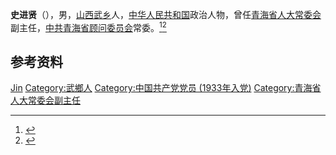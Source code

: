 '''史进贤'''（{{bd|1915年|}}），男，[[山西|山西]][[武乡|武乡]]人，[[中华人民共和国|中华人民共和国]]政治人物，曾任[[青海省人大常委会|青海省人大常委会]]副主任，[[中共青海省顾问委员会|中共青海省顾问委员会]]常委。<ref>{{cite book|title=中囯人名大辞典·当代人物卷|author=廖盖隆等编|year=1990|publisher=上海辞书出版社|location=上海|page=}}</ref><ref>{{Cite book|title=中华人民共和国职官志|author=何虎生, 李耀东, 向常福主编|publisher=中国社会出版社|year=2003|isbn=9787800883934|location=北京|pages=}}</ref>

== 参考资料 ==
{{reflist}}

{{中国人物小作品}}

{{Authority control}}
{{DEFAULTSORT:Shi史}}
[[Category:史姓|Jin]]
[[Category:武鄉人|Category:武鄉人]]
[[Category:中国共产党党员_(1933年入党)|Category:中国共产党党员 (1933年入党)]]
[[Category:青海省人大常委会副主任|Category:青海省人大常委会副主任]]